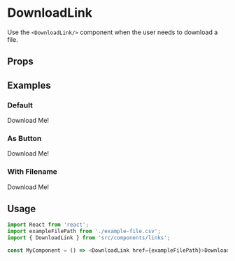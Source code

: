 
<Meta title="Links|DownloadLink" component={DownloadLink} />

# DownloadLink

Use the `<DownloadLink/>` component when the user needs to download a file.

## Props

<Props of={DownloadLink} />

## Examples

### Default

<Preview>
  <DownloadLink href={exampleFilePath}>Download Me!</DownloadLink>
</Preview>

### As Button

<Preview>
  <DownloadLink as={Button} href={exampleFilePath} primary>
    Download Me!
  </DownloadLink>
</Preview>

### With Filename

<Preview>
  <DownloadLink as={Button} download="example.csv" href={exampleFilePath} primary>
    Download Me!
  </DownloadLink>
</Preview>

## Usage

```js
import React from 'react';
import exampleFilePath from './example-file.csv';
import { DownloadLink } from 'src/components/links';

const MyComponent = () => <DownloadLink href={exampleFilePath}>Download Me!</DownloadLink>;
```
